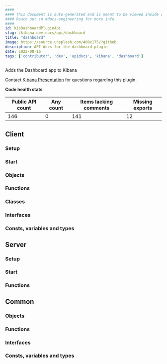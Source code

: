 ```yaml
---
####
#### This document is auto-generated and is meant to be viewed inside our experimental, new docs system.
#### Reach out in #docs-engineering for more info.
####
id: kibDashboardPluginApi
slug: /kibana-dev-docs/api/dashboard
title: "dashboard"
image: https://source.unsplash.com/400x175/?github
description: API docs for the dashboard plugin
date: 2022-08-16
tags: ['contributor', 'dev', 'apidocs', 'kibana', 'dashboard']
---
```


Adds the Dashboard app to Kibana

Contact [Kibana Presentation](https://github.com/orgs/elastic/teams/kibana-presentation) for questions regarding this plugin.

**Code health stats**

| Public API count  | Any count | Items lacking comments | Missing exports |
|-------------------|-----------|------------------------|-----------------|
| 146 | 0 | 141 | 12 |

## Client

### Setup
<DocDefinitionList data={[dashboardObj.client.setup]}/>

### Start
<DocDefinitionList data={[dashboardObj.client.start]}/>

### Objects
<DocDefinitionList data={dashboardObj.client.objects}/>

### Functions
<DocDefinitionList data={dashboardObj.client.functions}/>

### Classes
<DocDefinitionList data={dashboardObj.client.classes}/>

### Interfaces
<DocDefinitionList data={dashboardObj.client.interfaces}/>

### Consts, variables and types
<DocDefinitionList data={dashboardObj.client.misc}/>

## Server

### Setup
<DocDefinitionList data={[dashboardObj.server.setup]}/>

### Start
<DocDefinitionList data={[dashboardObj.server.start]}/>

### Functions
<DocDefinitionList data={dashboardObj.server.functions}/>

## Common

### Objects
<DocDefinitionList data={dashboardObj.common.objects}/>

### Functions
<DocDefinitionList data={dashboardObj.common.functions}/>

### Interfaces
<DocDefinitionList data={dashboardObj.common.interfaces}/>

### Consts, variables and types
<DocDefinitionList data={dashboardObj.common.misc}/>

